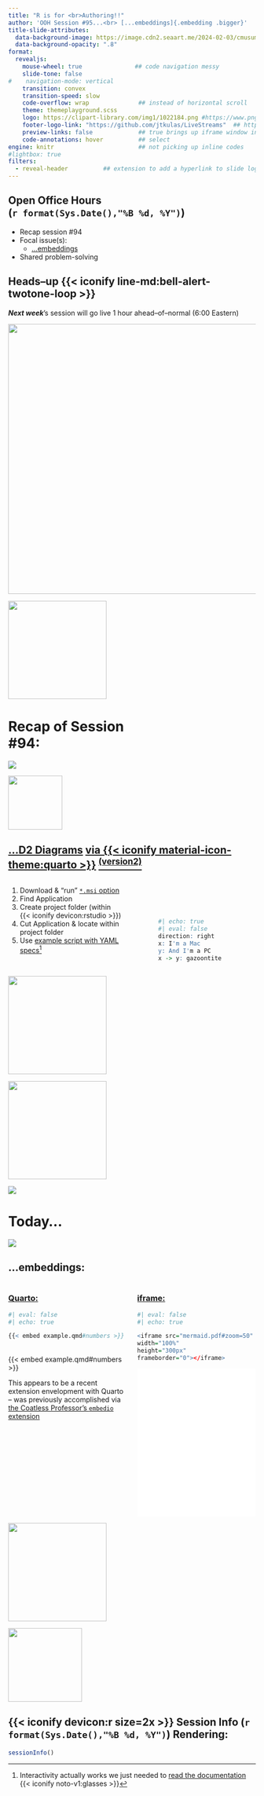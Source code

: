 ```yaml
---
title: "R is for <br>Authoring!!" 
author: 'OOH Session #95...<br> [...embeddings]{.embedding .bigger}'
title-slide-attributes: 
  data-background-image: https://image.cdn2.seaart.me/2024-02-03/cmusumde878c739ihpl0/ac7e7687886c7f48b18764ff87f126b3603bea3c_high.webp #img/sleep.png #https://img.freepik.com/premium-photo/anime-girl-sleeping-bed-with-cat-stars-sky-generative-ai_902639-99686.jpg 
  data-background-opacity: ".8"
format:
  revealjs:
    mouse-wheel: true               ## code navigation messy
    slide-tone: false
#    navigation-mode: vertical
    transition: convex
    transition-speed: slow
    code-overflow: wrap              ## instead of horizontal scroll
    theme: themeplayground.scss       
    logo: https://clipart-library.com/img1/1022184.png #https://www.pngplay.com/wp-content/uploads/14/Pink-Panther-Thinking-Transparent-Images.png
    footer-logo-link: "https://github.com/jtkulas/LiveStreams"  ## https://github.com/shafayetShafee/reveal-header#readme
    preview-links: false             ## true brings up iframe window instead of "site"
    code-annotations: hover          ## select
engine: knitr                        ## not picking up inline codes
#lightbox: true
filters: 
  - reveal-header          ## extension to add a hyperlink to slide logo
---
```


## Open Office Hours <br>(`r format(Sys.Date(),"%B %d, %Y")`)

::: {layout="[90,10]"}
::: first-column
+ Recap session #94
+ Focal issue(s):
    + [[...embeddings]{.embedding}](https://quarto.org/docs/authoring/notebook-embed.html)
+ Shared problem-solving

::: {.callout-important}

## Heads--up {{< iconify line-md:bell-alert-twotone-loop >}}
***Next week***'s session will go live 1 hour ahead--of--normal (6:00 Eastern)
:::

:::

::: second-column
:::

:::

![](img/title94.JPG){.absolute top="185" right="-120" width="550"}

![](https://static.vecteezy.com/system/resources/previews/015/241/249/non_2x/glowing-neon-arrow-doodle-transparent-free-png.png){.absolute top="160" left="370" width="200"}

# Recap of Session <br>#94: 

![](https://pngimg.com/d/sticky_note_PNG18964.png){.absolute right="50" top="200"}

![](https://cdn-icons-png.freepik.com/512/6478/6478094.png){.absolute width="110" top="265" right="115"}

## [[...D2 Diagrams]{.orbitron}](https://d2lang.com/tour/shapes/) [via {{< iconify material-icon-theme:quarto >}}](https://play.d2lang.com/) [[^[(version2)]{.underline}^]{.orbitron}](https://elipousson.github.io/d2r/)

::: {.columns}

::: {.column width="50%"}
::: {.Smaller}

1. Download & "run" [`*.msi` option](https://github.com/terrastruct/d2/releases)
2. Find Application
3. Create project folder (within {{< iconify devicon:rstudio >}})
4. Cut Application & locate within project folder
5. Use [example script with YAML specs](https://github.com/data-intuitive/quarto-d2?tab=readme-ov-file#global-options)^[Interactivity actually works we just needed to [read the documentation](https://github.com/data-intuitive/quarto-d2?tab=readme-ov-file#interactive-diagrams) {{< iconify noto-v1:glasses >}}]
:::
:::

::: {.column width="7%"}
:::

::: {.column width="43%"}

<br>
<br>
<br>

```r
#| echo: true
#| eval: false
direction: right
x: I'm a Mac
y: And I'm a PC
x -> y: gazoontite

```


:::

:::

![](https://media1.giphy.com/media/v1.Y2lkPTc5MGI3NjExZWM0ZHQzcjJqemdxaGlwc3I5aXFsempnMTZoMm51Z3Bnb24waGw5dSZlcD12MV9pbnRlcm5hbF9naWZfYnlfaWQmY3Q9Zw/3o84svPyVceu6Oiudi/giphy.gif){.absolute right="-120" top="100" height="200"}

![](img/r2logo.png){.absolute left="-150" bottom="40" height="200"}

![](img/d2.JPG){.absolute right="80" bottom="55"}

# Today... 

![](https://media4.giphy.com/media/v1.Y2lkPTc5MGI3NjExMXJ1ZjI0eTExZWF0ZXRlYTB4cGJudTJyMWtleWM0eDMxaXE5NmYwdiZlcD12MV9pbnRlcm5hbF9naWZfYnlfaWQmY3Q9Zw/l2QZXwGah3PZa9x28/giphy.gif)

## [...embeddings:]{.embedding .bigger}

:::: {.columns}

::: {.column width="50%"}
### [Quarto:](https://quarto.org/docs/authoring/notebook-embed.html)

```r
#| eval: false
#| echo: true

{{< embed example.qmd#numbers >}}
```
<br>
{{< embed example.qmd#numbers >}}

::: {.callout-note}

This appears to be a recent extension envelopment with Quarto -- was previously accomplished via [the Coatless Professor's `embedio` extension](https://github.com/coatless-quarto/embedio)

:::

:::

::: {.column width="50%"}
### [iframe:](https://www.w3schools.com/tags/tag_iframe.asp)

```r
#| eval: false
#| echo: true

<iframe src="mermaid.pdf#zoom=50" 
width="100%" 
height="300px" 
frameborder="0"></iframe>
```

<iframe src="mermaid.pdf#zoom=50" width="100%" height="300px" frameborder="0"></iframe>
:::

::::

![](https://media1.giphy.com/media/v1.Y2lkPTc5MGI3NjExbDF5bzIxeHFuaWhkZHlsazg4cHAwY3BwNnl6OWdueDQ1bnc5M2lqbSZlcD12MV9pbnRlcm5hbF9naWZfYnlfaWQmY3Q9Zw/uhSJkHvNaulI3VoZY3/giphy.gif){.absolute right="-120" top="0" height="200"}

![](https://media.giphy.com/media/v1.Y2lkPWVjZjA1ZTQ3cW0wYm55ZWM0cm1paG1hYzE5d2R2MmdrMm9pMjg0b2Y5Y2NkYmQ2NyZlcD12MV9naWZzX3NlYXJjaCZjdD1n/hrR8puuIFJK2Wbfew7/giphy.gif){.absolute left="-150" bottom="60" height="150"}

## {{< iconify devicon:r size=2x >}} Session Info (`r format(Sys.Date(),"%B %d, %Y")`) Rendering: 
```r
sessionInfo()
```

